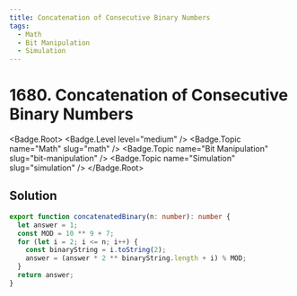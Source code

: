 ```yaml
---
title: Concatenation of Consecutive Binary Numbers
tags:
  - Math
  - Bit Manipulation
  - Simulation
---
```


# 1680. Concatenation of Consecutive Binary Numbers

<Badge.Root>
  <Badge.Level level="medium" />
  <Badge.Topic name="Math" slug="math" />
  <Badge.Topic name="Bit Manipulation" slug="bit-manipulation" />
  <Badge.Topic name="Simulation" slug="simulation" />
</Badge.Root>

## Solution

```typescript filename="solution.ts" copy
export function concatenatedBinary(n: number): number {
  let answer = 1;
  const MOD = 10 ** 9 + 7;
  for (let i = 2; i <= n; i++) {
    const binaryString = i.toString(2);
    answer = (answer * 2 ** binaryString.length + i) % MOD;
  }
  return answer;
}
```

<ProblemLink
  codingSite="leetcode"
  href="https://leetcode.com/problems/concatenation-of-consecutive-binary-numbers/"
  title="Concatenation of Consecutive Binary Numbers"
/>
